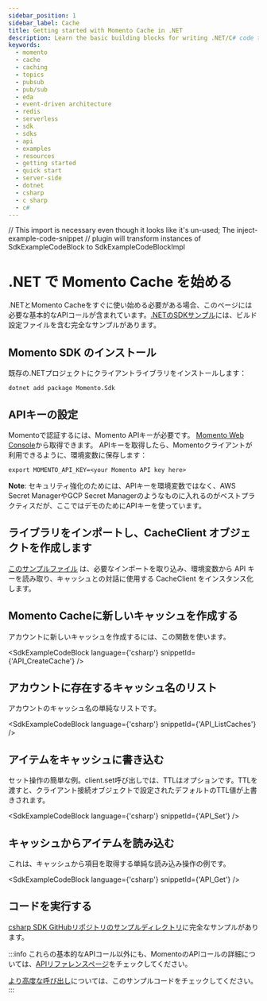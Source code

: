 ```yaml
---
sidebar_position: 1
sidebar_label: Cache
title: Getting started with Momento Cache in .NET
description: Learn the basic building blocks for writing .NET/C# code to interact with Momento Cache.
keywords:
  - momento
  - cache
  - caching
  - topics
  - pubsub
  - pub/sub
  - eda
  - event-driven architecture
  - redis
  - serverless
  - sdk
  - sdks
  - api
  - examples
  - resources
  - getting started
  - quick start
  - server-side
  - dotnet
  - csharp
  - c sharp
  - c#
---
```


// This import is necessary even though it looks like it's un-used; The inject-example-code-snippet
// plugin will transform instances of SdkExampleCodeBlock to SdkExampleCodeBlockImpl

# .NET で Momento Cache を始める

.NETとMomento Cacheをすぐに使い始める必要がある場合、このページには必要な基本的なAPIコールが含まれています。[.NETのSDKサンプル](https://github.com/momentohq/client-sdk-dotnet/blob/main/examples)には、ビルド設定ファイルを含む完全なサンプルがあります。

## Momento SDK のインストール

既存の.NETプロジェクトにクライアントライブラリをインストールします：

```cli
dotnet add package Momento.Sdk
```

## APIキーの設定

Momentoで認証するには、Momento APIキーが必要です。 [Momento Web Console](https://console.gomomento.com/caches)から取得できます。
APIキーを取得したら、Momentoクライアントが利用できるように、環境変数に保存します：

```
export MOMENTO_API_KEY=<your Momento API key here>
```

**Note**: セキュリティ強化のためには、APIキーを環境変数ではなく、AWS Secret ManagerやGCP Secret Managerのようなものに入れるのがベストプラクティスだが、ここではデモのためにAPIキーを使っています。

## ライブラリをインポートし、CacheClient オブジェクトを作成します
[このサンプルファイル](https://github.com/momentohq/client-sdk-dotnet/blob/main/examples/MomentoUsage/Program.cs) は、必要なインポートを取り込み、環境変数から API キーを読み取り、キャッシュとの対話に使用する CacheClient をインスタンス化します。

## Momento Cacheに新しいキャッシュを作成する
アカウントに新しいキャッシュを作成するには、この関数を使います。

<SdkExampleCodeBlock language={'csharp'} snippetId={'API_CreateCache'} />

## アカウントに存在するキャッシュ名のリスト
アカウントのキャッシュ名の単純なリストです。

<SdkExampleCodeBlock language={'csharp'} snippetId={'API_ListCaches'} />

## アイテムをキャッシュに書き込む
セット操作の簡単な例。client.set呼び出しでは、TTLはオプションです。TTLを渡すと、クライアント接続オブジェクトで設定されたデフォルトのTTL値が上書きされます。

<SdkExampleCodeBlock language={'csharp'} snippetId={'API_Set'} />

## キャッシュからアイテムを読み込む
これは、キャッシュから項目を取得する単純な読み込み操作の例です。

<SdkExampleCodeBlock language={'csharp'} snippetId={'API_Get'} />

## コードを実行する

[csharp SDK GitHubリポジトリのサンプルディレクトリ](https://github.com/momentohq/client-sdk-dotnet/blob/main/examples)に完全なサンプルがあります。

:::info
これらの基本的なAPIコール以外にも、MomentoのAPIコールの詳細については、[APIリファレンスページ](/cache/develop/api-reference/index.mdx)をチェックしてください。

[より高度な呼び出し](https://github.com/momentohq/client-sdk-dotnet/blob/main/examples/MomentoApplication/Program.cs)については、このサンプルコードをチェックしてください。
:::
